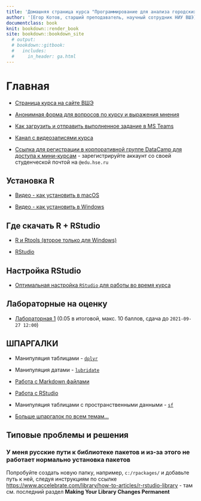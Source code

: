 ```yaml
---
title: 'Домашняя страница курса "Программирование для анализа городских данных 2021"'
author: '[Егор Котов, старший преподаватель, научный сотрудник НИУ ВШЭ](https://www.hse.ru/staff/ekotov){target="_blank"}; <br>[Юрий Кульчицкий, преподаватель, аналитик НИУ ВШЭ](https://www.hse.ru/staff/kulchitsky){target="_blank"}'
documentclass: book
knit: bookdown::render_book
site: bookdown::bookdown_site
  # output:
  # bookdown::gitbook:
  #   includes:
  #     in_header: ga.html
---
```


# Главная

- [Страница курса на сайте ВШЭ](https://www.hse.ru/edu/courses/450799729){target="_blank"}

- [Анонимная форма для вопросов по курсу и выражения мнения](https://forms.office.com/r/EWcUi13QCN){target="_blank"}

- [Как загрузить и отправить выполненное задание в MS Teams](https://web.microsoftstream.com/video/33ce9c95-3c53-4f9d-aa0c-3d9d2342e055){target="_blank"}

- [Канал с видеозаписями курса](https://web.microsoftstream.com/channel/76d212d2-0d47-461a-9295-741f7093f14e){target="_blank"}

- 
[Ссылка для регистрации в корпоративной группе DataCamp для доступа к мини-курсам](https://www.datacamp.com/groups/shared_links/968773c87ad5b5ba478379e274717c8247e48cc39a4d06704d8bdbcd2babf700){target="_blank"} - зарегистрируйте аккаунт со своей студенческой почтой на `@edu.hse.ru`

## Установка R

- [Видео - как установить в macOS](https://web.microsoftstream.com/video/e9142ea1-01d6-452f-90b8-1728977fa3cf?list=studio){target="_blank"}

- [Видео - как установить в Windows](https://web.microsoftstream.com/video/2ff6ae6b-da85-44b1-b1d8-644032670a52?list=studio){target="_blank"}

## Где скачать R + RStudio

- [R и Rtools (второе только для Windows)](https://cran.r-project.org/){target="_blank"}

- [RStudio](https://www.rstudio.com/products/rstudio/download/){target="_blank"}

## Настройка RStudio

- [Оптимальная настройка `RStudio` для работы во время курса](https://web.microsoftstream.com/video/4c8b1b32-4378-402b-8c2c-7c44c55a087a?list=studio){target="_blank"}

## Лабораторные на оценку

- [Лабораторная 1](/%D0%B1%D0%B0%D0%B7%D0%BE%D0%B2%D1%8B%D0%B5-%D1%82%D0%B8%D0%BF%D1%8B-%D0%B4%D0%B0%D0%BD%D0%BD%D1%8B%D1%85-%D0%B8-%D1%82%D0%B0%D0%B1%D0%BB%D0%B8%D1%86%D1%8B.html#%D0%BB%D0%B0%D0%B1%D0%BE%D1%80%D0%B0%D1%82%D0%BE%D1%80%D0%BD%D0%B0%D1%8F-01---%D0%BD%D0%B0-%D0%BE%D1%86%D0%B5%D0%BD%D0%BA%D1%83) (0.05 в итоговой, макс. 10 баллов, сдача до `2021-09-27 12:00`)


## ШПАРГАЛКИ

- Манипуляция таблицами - [`dplyr`](https://github.com/rstudio/cheatsheets/blob/master/data-transformation.pdf){target="_blank"}

- Манипуляция датами - [`lubridate`](https://rawgit.com/rstudio/cheatsheets/master/lubridate.pdf){target="_blank"}

- [Работа с Markdown файлами](https://github.com/rstudio/cheatsheets/raw/master/rmarkdown.pdf){target="_blank"}

- [Работа с RStudio](https://github.com/rstudio/cheatsheets/raw/master/rstudio-ide.pdf){target="_blank"}

- Манипуляция таблицами с пространственными данными - [`sf`](https://github.com/rstudio/cheatsheets/blob/master/sf.pdf){target="_blank"}


- [Больше шпаргалок по всем темам...](https://www.rstudio.com/resources/cheatsheets/){target="_blank"}

<!-- If you need PDF output, uncomment bookdown::pdf_book above in YAML. You will need a LaTeX installation, e.g., https://yihui.name/tinytex/ -->

## Типовые проблемы и решения

### У меня русские пути к библиотеке пакетов и из-за этого не работает нормально установка пакетов

Попробуйте создать новую папку, например, `c:/rpackages/` и добавьте путь к ней, следуя инструкциям по ссылке [https://www.accelebrate.com/library/how-to-articles/r-rstudio-library](https://www.accelebrate.com/library/how-to-articles/r-rstudio-library){target="_blank"} - там см. последний раздел **Making Your Library Changes Permanent**


